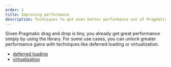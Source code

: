 ```yaml
---
order: 1
title: Improving performance
description: Techniques to get even better performance out of Pragmatic drag and drop.
---
```


Given Pragmatic drag and drop is tiny, you already get great performance simply by using the library. For some use cases, you can unlock greater performance gains with techniques like deferred loading or virtualization.

- [deferred loading](./deferred-loading)
- [virtualization](./virtualization)
